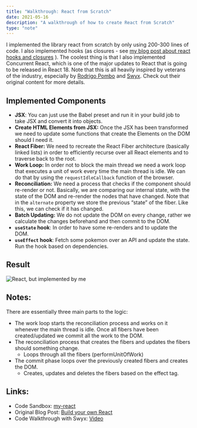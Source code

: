 ```yaml
---
title: "Walkthrough: React from Scratch"
date: 2021-05-16
description: "A walkthrough of how to create React from Scratch"
type: "note"
---
```


I implemented the library react from scratch by only using 200-300 lines of code. I also implemented hooks (as closures - see [my blog post about react hooks and closures](https://maxklammer.com/blog/react-hooks-and-closures/) ). The coolest thing is that I also implemented Concurrent React, which is one of the major updates to React that is going to be released in React 18. Note that this is all heavily inspired by veterans of the industry, especially by [Rodrigo Pombo](https://pomb.us/build-your-own-react/) and [Swyx](https://www.youtube.com/watch?v=yeyiA9U8Ep8). Check out their original content for more details.

## Implemented Components

- **JSX**: You can just use the Babel preset and run it in your build job to take JSX and convert it into objects.
- **Create HTML Elements from JSX:** Once the JSX has been transformed we need to update some functions that create the Elements on the DOM should I need it.
- **React Fiber:** We need to recreate the React Fiber architecture (basically linked lists) in order to efficiently recurse over all React elements and to traverse back to the root.
- **Work Loop:** In order not to block the main thread we need a work loop that executes a unit of work every time the main thread is idle. We can do that by using the `requestIdleCallback` function of the browser.
- **Reconciliation:** We need a process that checks if the component should re-render or not. Basically, we are comparing our internal state, with the state of the DOM and re-render the nodes that have changed. Note that in the `alternate` property we store the previous “state” of the fiber. Like this, we can check if it has changed.
- **Batch Updating:** We do not update the DOM on every change, rather we calculate the changes beforehand and then commit to the DOM.
- **`useState` hook**: In order to have some re-renders and to update the DOM.
- **`useEffect` hook**: Fetch some pokemon over an API and update the state. Run the hook based on dependencies.

## Result

![React, but implemented by me](./assets/my-react.gif)

## Notes:

There are essentially three main parts to the logic:

- The work loop starts the reconciliation process and works on it whenever the main thread is idle. Once all fibers have been created/updated we commit all the work to the DOM.
- The reconciliation process that creates the fibers and updates the fibers should something change.
  - Loops through all the fibers (performUnitOfWork)
- The commit phase loops over the previously created fibers and creates the DOM.
  - Creates, updates and deletes the fibers based on the effect tag.

## Links:

- Code Sandbox: [my-react](https://codesandbox.io/s/github/misterbracket/react-from-scratch)
- Original Blog Post: [Build your own React](https://pomb.us/build-your-own-react/)
- Code Walkthrough with Swyx: [Video](https://www.youtube.com/watch?v=yeyiA9U8Ep8)
